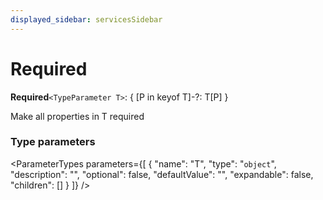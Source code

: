 ```yaml
---
displayed_sidebar: servicesSidebar
---
```



# Required

 **Required**`<TypeParameter T>`: &#123; [P in keyof T]-?: T[P] &#125;

Make all properties in T required

### Type parameters

<ParameterTypes parameters={[
  {
    "name": "T",
    "type": "`object`",
    "description": "",
    "optional": false,
    "defaultValue": "",
    "expandable": false,
    "children": []
  }
]} />
